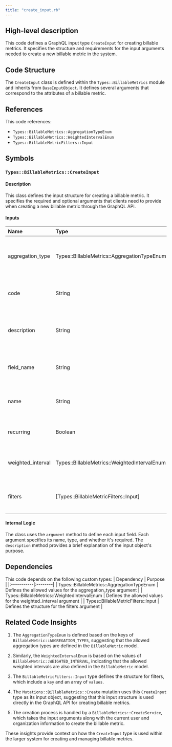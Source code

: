 ```yaml
---
title: "create_input.rb"
---
```


## High-level description
This code defines a GraphQL input type `CreateInput` for creating billable metrics. It specifies the structure and requirements for the input arguments needed to create a new billable metric in the system.

## Code Structure
The `CreateInput` class is defined within the `Types::BillableMetrics` module and inherits from `BaseInputObject`. It defines several arguments that correspond to the attributes of a billable metric.

## References
This code references:
- `Types::BillableMetrics::AggregationTypeEnum`
- `Types::BillableMetrics::WeightedIntervalEnum`
- `Types::BillableMetricFilters::Input`

## Symbols

### `Types::BillableMetrics::CreateInput`
#### Description
This class defines the input structure for creating a billable metric. It specifies the required and optional arguments that clients need to provide when creating a new billable metric through the GraphQL API.

#### Inputs
| Name | Type | Description |
|:-----|:-----|:------------|
| aggregation_type | Types::BillableMetrics::AggregationTypeEnum | The type of aggregation for the billable metric (required) |
| code | String | A unique code for the billable metric (required) |
| description | String | A description of the billable metric (optional) |
| field_name | String | The name of the field to be measured (optional) |
| name | String | The name of the billable metric (required) |
| recurring | Boolean | Indicates if the metric is recurring (optional) |
| weighted_interval | Types::BillableMetrics::WeightedIntervalEnum | The weighted interval for the metric (optional) |
| filters | [Types::BillableMetricFilters::Input] | An array of filters to apply to the metric (optional) |

#### Internal Logic
The class uses the `argument` method to define each input field. Each argument specifies its name, type, and whether it's required. The `description` method provides a brief explanation of the input object's purpose.

## Dependencies
This code depends on the following custom types:
| Dependency | Purpose |
|:-----------|:--------|
| Types::BillableMetrics::AggregationTypeEnum | Defines the allowed values for the aggregation_type argument |
| Types::BillableMetrics::WeightedIntervalEnum | Defines the allowed values for the weighted_interval argument |
| Types::BillableMetricFilters::Input | Defines the structure for the filters argument |

## Related Code Insights
1. The `AggregationTypeEnum` is defined based on the keys of `BillableMetric::AGGREGATION_TYPES`, suggesting that the allowed aggregation types are defined in the `BillableMetric` model.

2. Similarly, the `WeightedIntervalEnum` is based on the values of `BillableMetric::WEIGHTED_INTERVAL`, indicating that the allowed weighted intervals are also defined in the `BillableMetric` model.

3. The `BillableMetricFilters::Input` type defines the structure for filters, which include a `key` and an array of `values`.

4. The `Mutations::BillableMetrics::Create` mutation uses this `CreateInput` type as its input object, suggesting that this input structure is used directly in the GraphQL API for creating billable metrics.

5. The creation process is handled by a `BillableMetrics::CreateService`, which takes the input arguments along with the current user and organization information to create the billable metric.

These insights provide context on how the `CreateInput` type is used within the larger system for creating and managing billable metrics.